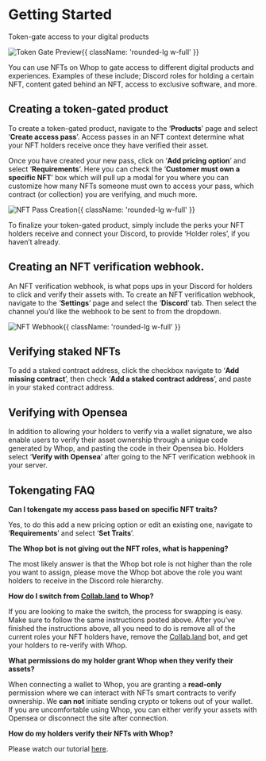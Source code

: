 
<HeroPattern />

<div className='lead'>

# Getting Started

Token-gate access to your digital products

![Token Gate Preview](https://i.imgur.com/u7ru3Qd.png){{ className: 'rounded-lg w-full' }}

You can use NFTs on Whop to gate access to different digital products and experiences. Examples of these include; Discord roles for holding a certain NFT, content gated behind an NFT, access to exclusive software, and more. 

## Creating a token-gated product

To create a token-gated product, navigate to the ‘**Products**’ page and select ‘**Create access pass**’. Access passes in an NFT context determine what your NFT holders receive once they have verified their asset.

Once you have created your new pass, click on ‘**Add pricing option**’ and select ‘**Requirements**’. Here you can check the ‘**Customer must own a specific NFT**’ box which will pull up a modal for you where you can customize how many NFTs someone must own to access your pass, which contract (or collection) you are verifying, and much more.

![NFT Pass Creation](https://i.imgur.com/cSBtaDk.gif){{ className: 'rounded-lg w-full' }}

To finalize your token-gated product, simply include the perks your NFT holders receive and connect your Discord, to provide ‘Holder roles’, if you haven’t already.

## Creating an NFT verification webhook.

An NFT verification webhook, is what pops ups in your Discord for holders to click and verify their assets with. To create an NFT verification webhook, navigate to the ‘**Settings**’ page and select the ‘**Discord**’ tab. Then select the channel you’d like the webhook to be sent to from the dropdown.

![NFT Webhook](https://i.imgur.com/DCpr3xq.gif){{ className: 'rounded-lg w-full' }}

## Verifying staked NFTs

To add a staked contract address, click the checkbox navigate to ‘**Add missing contract**’, then check ‘**Add a staked contract address**’, and paste in your staked contract address.

## Verifying with Opensea

In addition to allowing your holders to verify via a wallet signature, we also enable users to verify their asset ownership through a unique code generated by Whop, and pasting the code in their Opensea bio. Holders select ‘**Verify with Opensea**’ after going to the NFT verification webhook in your server.

## Tokengating FAQ

**Can I tokengate my access pass based on specific NFT traits?**

Yes, to do this add a new pricing option or edit an existing one, navigate to ‘**Requirements**’ and select ‘**Set Traits**’. 

**The Whop bot is not giving out the NFT roles, what is happening?**

The most likely answer is that the Whop bot role is not higher than the role you want to assign, please move the Whop bot above the role you want holders to receive in the Discord role hierarchy. 

**How do I switch from [Collab.land](http://Collab.land) to Whop?**

If you are looking to make the switch, the process for swapping is easy. Make sure to follow the same instructions posted above. After you’ve finished the instructions above, all you need to do is remove all of the current roles your NFT holders have, remove the  [Collab.land](http://Collab.land) bot, and get your holders to re-verify with Whop.

**What permissions do my holder grant Whop when they verify their assets?**

When connecting a wallet to Whop, you are granting a **read-only** permission where we can interact with NFTs smart contracts to verify ownership. We **can not** initiate sending crypto or tokens out of your wallet. If you are uncomfortable using Whop, you can either verify your assets with Opensea or disconnect the site after connection.

**How do my holders verify their NFTs with Whop?**

Please watch our tutorial [here](https://youtu.be/IsqhPAAarjE).

</div>